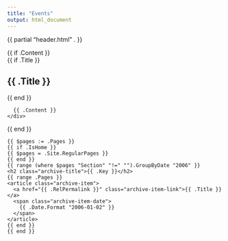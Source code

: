 ```yaml
---
title: "Events"
output: html_document
---
```


{{ partial "header.html" . }}

<main class="content" role="main">

  {{ if .Content }}
  <article class="article">
    {{ if .Title }}
    <h1 class="article-title">{{ .Title }}</h1>
    {{ end }}
    <div class="article-content">
      {{ .Content }}
    </div>
  </article>
  {{ end }}
  <div class="archive">
    {{ $pages := .Pages }}
    {{ if .IsHome }}
    {{ $pages = .Site.RegularPages }}
    {{ end }}
    {{ range (where $pages "Section" "!=" "").GroupByDate "2006" }}
    <h2 class="archive-title">{{ .Key }}</h2>
    {{ range .Pages }}
    <article class="archive-item">
      <a href="{{ .RelPermalink }}" class="archive-item-link">{{ .Title }}</a>
      <span class="archive-item-date">
        {{ .Date.Format "2006-01-02" }}
      </span>
    </article>
    {{ end }}
    {{ end }}
  </div>

</main>

